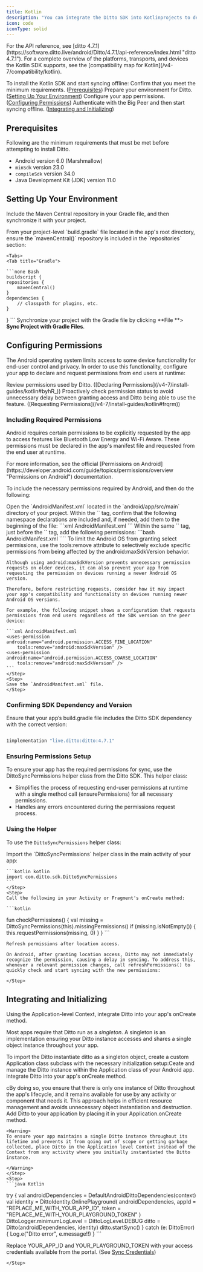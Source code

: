 ```yaml
---
title: Kotlin
description: "You can integrate the Ditto SDK into Kotlinprojects to develop native apps for the Android platform."
icon: code
iconType: solid
---
```


<Info>
For the API reference, see [ditto 4.7.1](https://software.ditto.live/android/Ditto/4.7.1/api-reference/index.html "ditto 4.7.1").

</Info>

<Info>
For a complete overview of the platforms, transports, and devices the Kotlin SDK supports, see the [compatibility map for Kotlin](/v4-7/compatibility/kotlin)﻿.
</Info>


To install the Kotlin SDK and start syncing offline:
<Steps>
    <Step>
        Confirm that you meet the minimum requirements. ([Prerequisites](/v4-7/kotlin-installing#a-QJt)﻿)
    </Step>
    <Step>
        Prepare your environment for Ditto. ([Setting Up Your Environment](/v4-7/kotlin-installing#VKZJ3)﻿)
    </Step>
    <Step>
        Configure your app permissions. ([Configuring Permissions](/v4-7/kotlin-installing#LsH7a)﻿)
    </Step>
    <Step>
        Authenticate with the Big Peer and then start syncing offline. ([Integrating and Initializing](/v4-7/kotlin-installing#XNaBO)﻿)
    </Step>
</Steps>


## Prerequisites

Following are the minimum requirements that must be met before attempting to install Ditto.

- Android version 6.0 (Marshmallow)
- `minSdk` version 23.0
- `compileSdk` version 34.0
- Java Development Kit (JDK) version 11.0

## Setting Up Your Environment

Include the Maven Central repository in your Gradle file, and then synchronize it with your project.

<Steps>
    <Step>
    From your project-level `build.gradle` file located in the app's root directory, ensure the `mavenCentral()` repository is included in the `repositories` section:

    <Tabs>
    <Tab title="Gradle">

    ```none Bash
    buildscript {
    repositories {
        mavenCentral()
    }
    dependencies {
        // classpath for plugins, etc.
    }
}
    ```
    </Tab>
    </Tabs>
    </Step>
    <Step>
    Synchronize your project with the Gradle file by clicking **File **> **Sync Project with Gradle Files**.
    </Step>
</Steps>


## Configuring Permissions

The Android operating system limits access to some device functionality for end-user control and privacy. In order to use this functionality, configure your app to declare and request permissions from end users at runtime:

<Steps>
<Step>
Review permissions used by Ditto. ([Declaring Permissions](/v4-7/install-guides/kotlin#byhR_)﻿)
</Step>
<Step>
Proactively check permission status to avoid unnecessary delay between granting access and Ditto being able to use the feature. ([Requesting Permissions](/v4-7/install-guides/kotlin#frqrm)﻿)
</Step>
</Steps>

### Including Required Permissions
Android requires certain permissions to be explicitly requested by the app to access features like Bluetooth Low Energy and Wi-Fi Aware. These permissions must be declared in the app's manifest file and requested from the end user at runtime.

<Info>
For more information, see the official [Permissions on Android](https://developer.android.com/guide/topics/permissions/overview "Permissions on Android") documentation.
</Info>

To include the necessary permissions required by Android, and then do the following:

<Steps>
    <Step>
    Open the `AndroidManifest.xml` located in the `android/app/src/main` directory of your project.
    </Step>
    <Step>
    Within the `<manifest>` tag, confirm that the following namespace declarations are included and, if needed, add them to the beginning of the file:
    ```xml AndroidManifest.xml
    <manifest
    xmlns:tools="http://schemas.android.com/tools"
    xmlns:android="http://schemas.android.com/apk/res/android">
    ```
    </Step>
    <Step>
    Within the same `<manifest>` tag, just before the `<application>` tag, add the following permissions:
    ```bash AndroidManifest.xml
        <uses-permission android:name="android.permission.BLUETOOTH"
            android:maxSdkVersion="30" />
        <uses-permission android:name="android.permission.BLUETOOTH_ADMIN"
            android:maxSdkVersion="30" />
        <uses-permission android:name="android.permission.BLUETOOTH_ADVERTISE"
            tools:targetApi="s" />
        <uses-permission android:name="android.permission.BLUETOOTH_CONNECT"
            tools:targetApi="s" />
        <uses-permission android:name="android.permission.BLUETOOTH_SCAN"
            android:usesPermissionFlags="neverForLocation"
            tools:targetApi="s" />
        <uses-permission android:name="android.permission.ACCESS_FINE_LOCATION"
            android:maxSdkVersion="32" />
        <uses-permission android:name="android.permission.ACCESS_COARSE_LOCATION"
            android:maxSdkVersion="30" />
        <uses-permission android:name="android.permission.INTERNET" />
        <uses-permission android:name="android.permission.ACCESS_WIFI_STATE" />
        <uses-permission android:name="android.permission.ACCESS_NETWORK_STATE" />
        <uses-permission android:name="android.permission.CHANGE_NETWORK_STATE" />
        <uses-permission android:name="android.permission.CHANGE_WIFI_MULTICAST_STATE" />
        <uses-permission android:name="android.permission.CHANGE_WIFI_STATE" />
        <uses-permission android:name="android.permission.NEARBY_WIFI_DEVICES"
            android:usesPermissionFlags="neverForLocation"
            tools:targetApi="tiramisu" />
    ````
    </Step>
    <Step>
    To limit the Android OS from granting select permissions, use the tools:remove attribute to selectively exclude specific permissions from being affected by the android:maxSdkVersion behavior.

    Although using android:maxSdkVersion prevents unnecessary permission requests on older devices, it can also prevent your app from requesting the permission on devices running a newer Android OS version.

    Therefore, before restricting requests, consider how it may impact your app's compatibility and functionality on devices running newer Android OS versions.

    For example, the following snippet shows a configuration that requests permissions from end users regardless of the SDK version on the peer device:

    ```xml AndroidManifest.xml
    <uses-permission android:name="android.permission.ACCESS_FINE_LOCATION"
        tools:remove="android:maxSdkVersion" />
    <uses-permission android:name="android.permission.ACCESS_COARSE_LOCATION"
        tools:remove="android:maxSdkVersion" />
    ```
    </Step>
    <Step>
    Save the `AndroidManifest.xml` file.
    </Step>
</Steps>

### Confirming SDK Dependency and Version

Ensure that your app’s build.gradle file includes the Ditto SDK dependency with the correct version:

```bash bash

1implementation "live.ditto:ditto:4.7.1"
```
### Ensuring Permissions Setup

To ensure your app has the required permissions for sync, use the DittoSyncPermissions helper class from the Ditto SDK. This helper class:

- Simplifies the process of requesting end-user permissions at runtime with a single method call (ensurePermissions) for all necessary permissions.
- Handles any errors encountered during the permissions request process.

### Using the Helper

To use the `DittoSyncPermissions` helper class:

<Steps>
    <Step>
    Import the `DittoSyncPermissions` helper class in the main activity of your app:

    ```kotlin kotlin
    import com.ditto.sdk.DittoSyncPermissions
    ```
    </Step>
    <Step>
    Call the following in your Activity or Fragment's onCreate method:

    ```kotlin
fun checkPermissions() {
    val missing = DittoSyncPermissions(this).missingPermissions()
    if (missing.isNotEmpty()) {
        this.requestPermissions(missing, 0)
    }
}
    ```
    </Step>
    <Step>

    Refresh permissions after location access.

    On Android, after granting location access, Ditto may not immediately recognize the permission, causing a delay in syncing. To address this, whenever a relevant permission changes, call refreshPermissions() to quickly check and start syncing with the new permissions:

    </Step>
</Steps>

## Integrating and Initializing

Using the Application-level Context, integrate Ditto into your app's onCreate method. 

Most apps require that Ditto run as a *singleton*. A singleton is an implementation ensuring your Ditto instance accesses and shares a single object instance throughout your app.

To import the Ditto instantiate ditto as a singleton object, create a custom Application class subclass with the necessary initialization setup:Ceate and manage the Ditto instance within the Application class of your Android app. integrate Ditto into your app's onCreate method. 

<Info>
cBy doing so, you ensure that there is only one instance of Ditto throughout the app's lifecycle, and it remains available for use by any activity or component that needs it. This approach helps in efficient resource management and avoids unnecessary object instantiation and destruction.
</Info>

<Steps>
    <Step>
    Add Ditto to your application by placing it in your Application.onCreate method.

    <Warning>
    To ensure your app maintains a single Ditto instance throughout its lifetime and prevents it from going out of scope or getting garbage collected, place Ditto in the Application level Context instead of the Context from any activity where you initially instantiated the Ditto instance.

    </Warning>
    </Step>
    <Step>
    ```java Kotlin
try {
    val androidDependencies = DefaultAndroidDittoDependencies(context)
    val identity = DittoIdentity.OnlinePlayground(
        androidDependencies,
        appId = "REPLACE_ME_WITH_YOUR_APP_ID",
        token = "REPLACE_ME_WITH_YOUR_PLAYGROUND_TOKEN"
    )
    DittoLogger.minimumLogLevel = DittoLogLevel.DEBUG
    ditto = Ditto(androidDependencies, identity)
    ditto.startSync()
} catch (e: DittoError) {
    Log.e("Ditto error", e.message!!)
}
    ```
    </Step>
    <Step>

Replace YOUR\_APP\_ID and YOUR\_PLAYGROUND\_TOKEN with your access credentials available from the portal. (See [Sync Credentials](/v4-7/#061yVO55q5YRBtWj5BSXC)﻿)

    </Step>

</Steps>




